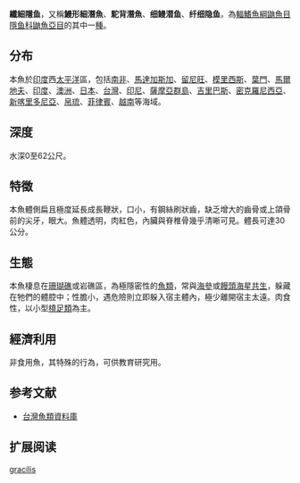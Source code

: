 {{Speciesbox
| name = 纖細隱鱼
| status = NE
| image = 
| genus = Encheliophis
| species = gracilis
| authority = [[Bleeker|Bleeker]], 1859
| synonyms = *''Carapus gracilis''<br /><small>Bleeker, 1856</small>
*''Carapus houlti''<br /><small>Ogilby, 1922</small>
*''Enchelyophis gracilis''<br /><small>Bleeker, 1856</small>
*''Fierasfer houlti''<br /><small>Ogilby, 1922</small> ''
*''Fierasfer umbratilis''<br /><small>Jordan & Evermann, 1903</small> ''
*''Jordanicus gracilis''<br /><small> Bleeker, 1856</small>
*''Oxybeles gracilis''<br /><small>Bleeker, 1856</small>
}}

'''纖細隱鱼'''，又稱'''鰻形細潛魚'''、'''駝背潛魚 '''、'''细鳗潜鱼'''、'''纤细隐鱼'''，為[[輻鰭魚綱|輻鰭魚綱]][[鼬魚目|鼬魚目]][[隱鱼科|隱鱼科]][[鼬魚亞目|鼬魚亞目]]的其中一[[種|種]]。

==分布==
本魚於[[印度|印度]]西[[太平洋|太平洋]]區，包括[[南非|南非]]、[[馬達加斯加|馬達加斯加]]、[[留尼旺|留尼旺]]、[[模里西斯|模里西斯]]、[[葉門|葉門]]、[[馬爾地夫|馬爾地夫]]、[[印度|印度]]、[[澳洲|澳洲]]、[[日本|日本]]、[[台灣|台灣]]、[[印尼|印尼]]、[[薩摩亞群島|薩摩亞群島]]、[[吉里巴斯|吉里巴斯]]、[[密克羅尼西亞|密克羅尼西亞]]、[[新喀里多尼亞|新喀里多尼亞]]、[[帛琉|帛琉]]、[[菲律賓|菲律賓]]、[[越南|越南]]等海域。

==深度==
水深0至62公尺。

==特徵==
本魚體側扁且極度延長成長鞭狀，口小，有鋼絲刷狀齒，缺乏增大的齒骨或上頜骨前的尖牙，眼大。魚體透明，肉紅色，內臟與脊椎骨幾乎清晰可見。體長可達30公分。

==生態==
本魚棲息在[[珊瑚礁|珊瑚礁]]或岩礁區，為極隱密性的[[魚類|魚類]]，常與[[海參|海參]]或[[饅頭海星|饅頭海星]][[共生|共生]]，躲藏在牠們的體腔中；性膽小，遇危險則立即躲入宿主體內，極少離開宿主太遠。肉食性，以小型[[橈足類|橈足類]]為主。

==經濟利用==
非食用魚，其特殊的行為，可供教育研究用。

==参考文献==
*[http://fishdb.sinica.edu.tw/ 台灣魚類資料庫] {{Wayback|url=http://fishdb.sinica.edu.tw/ |date=20160304193340 }}

== 扩展阅读 ==
{{refbegin}}
{{wikispecies-inline|Encheliophis gracilis|纖細隱鱼}}
{{refend}}
{{Taxonbar|from=Q599066}}

[[Category:细隐鱼属|gracilis]]


{{鱼类小作品}}